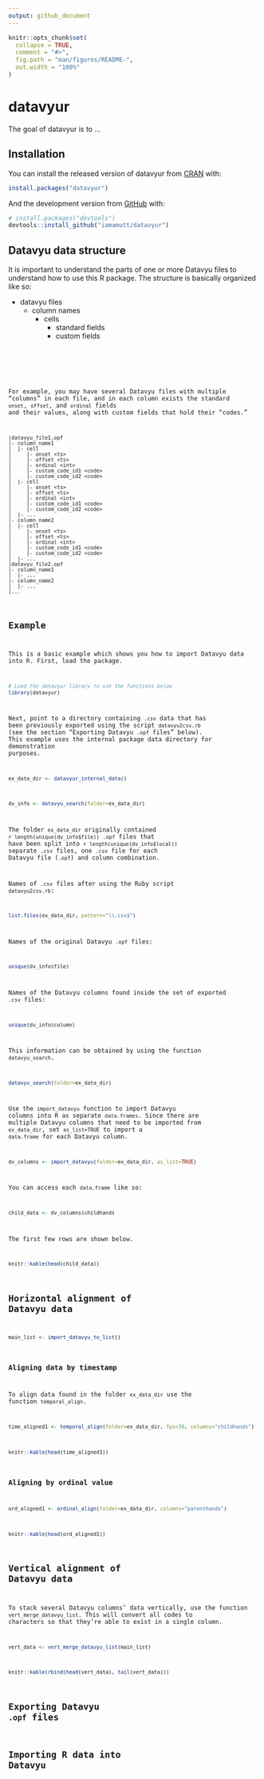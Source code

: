 ```yaml
---
output: github_document
---
```


<!-- README.md is generated from README.Rmd. Please edit that file -->

```r
knitr::opts_chunk$set(
  collapse = TRUE,
  comment = "#>",
  fig.path = "man/figures/README-",
  out.width = "100%"
)
```

# datavyur

<!-- badges: start -->
<!-- badges: end -->

The goal of datavyur is to ...

## Installation

You can install the released version of datavyur from [CRAN](https://CRAN.R-project.org) with:

``` r
install.packages("datavyur")
```

And the development version from [GitHub](https://github.com/) with:

``` r
# install.packages("devtools")
devtools::install_github("iamamutt/datavyur")
```

## Datavyu data structure

It is important to understand the parts of one or more Datavyu files to understand how to use this R package. The structure is basically organized like so:

- datavyu files
  - column names
    - cells
      - standard fields <value>
      - custom fields <code>

For example, you may have several Datavyu files with multiple "columns" in each file, and in each column exists the standard `onset`, `offset`, and `ordinal` fields and their values, along with custom fields that hold their "codes."

```
|datavyu_file1.opf
|- column_name1
|  |- cell
|     |- onset <ts>
|     |- offset <ts>
|     |- ordinal <int>
|     |- custom_code_id1 <code>
|     |- custom_code_id2 <code>
|  |- cell
|     |- onset <ts>
|     |- offset <ts>
|     |- ordinal <int>
|     |- custom_code_id1 <code>
|     |- custom_code_id2 <code>
|  |- ...
|- column_name2
|  |- cell
|     |- onset <ts>
|     |- offset <ts>
|     |- ordinal <int>
|     |- custom_code_id1 <code>
|     |- custom_code_id2 <code>
|  |- ...
|datavyu_file2.opf
|- column_name1
|  |- ...
|- column_name2
|  |- ...
|...
```


## Example


This is a basic example which shows you how to import Datavyu data into R. First, load the package.

```r
# Load the datavyur library to use the functions below
library(datavyur)
```

Next, point to a directory containing `.csv` data that has been previously exported using the script `datavyu2csv.rb` (see the section "Exporting Datavyu `.opf` files" below). This example uses the internal package data directory for demonstration purposes.

```r
ex_data_dir <- datavyur_internal_data()
```

```r
dv_info <- datavyu_search(folder=ex_data_dir)
```

The folder `ex_data_dir` originally contained `r length(unique(dv_info$file))` `.opf` files that have been split into `r length(unique(dv_info$local))` separate `.csv` files, one `.csv` file for each Datavyu file (`.opf`) and column combination.

Names of `.csv` files after using the Ruby script `datavyu2csv.rb`:

```r
list.files(ex_data_dir, pattern="\\.csv$")
```

Names of the original Datavyu `.opf` files:

```r
unique(dv_info$file)
```
Names of the Datavyu columns found inside the set of exported `.csv` files:

```r
unique(dv_info$column)
```

This information can be obtained by using the function `datavyu_search`.

```r
datavyu_search(folder=ex_data_dir)
```

Use the `import_datavyu` function to import Datavyu columns into R as separate `data.frames`.
Since there are multiple Datavyu columns that need to be imported from `ex_data_dir`, set `as_list=TRUE` to import a `data.frame` for each Datavyu column.

```r
dv_columns <- import_datavyu(folder=ex_data_dir, as_list=TRUE)
```

You can access each `data.frame` like so:

```r
child_data <- dv_columns$childhands
```

The first few rows are shown below.

```r
knitr::kable(head(child_data))
```

## Horizontal alignment of Datavyu data

```r
main_list <- import_datavyu_to_list()
```

### Aligning data by timestamp

To align data found in the folder `ex_data_dir` use the function `temporal_align`.

```r
time_aligned1 <- temporal_align(folder=ex_data_dir, fps=30, columns="childhands")
```

```r
knitr::kable(head(time_aligned1))
```

### Aligning by ordinal value

```r
ord_aligned1 <- ordinal_align(folder=ex_data_dir, columns="parenthands")
```

```r
knitr::kable(head(ord_aligned1))
```


## Vertical alignment of Datavyu data

To stack several Datavyu columns' data vertically, use the function `vert_merge_datavyu_list`. This will convert all codes to characters so that they're able to exist in a single column.

```r
vert_data <- vert_merge_datavyu_list(main_list)
```

```r
knitr::kable(rbind(head(vert_data), tail(vert_data)))
```

## Exporting Datavyu `.opf` files


## Importing R data into Datavyu
